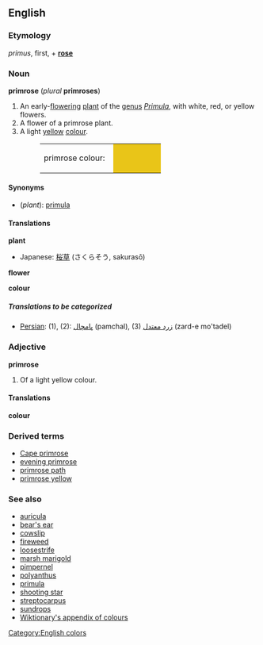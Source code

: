 {{Wikipedia}}
==English==
===Etymology===
{{L.}} ''primus'', first, + '''[[rose]]'''

===Noun===
'''primrose''' (''plural'' '''primroses''')

#An early-[[flower]]ing [[plant]] of the [[genus]] ''[[Primula]]'', with white, red, or yellow flowers.
#A flower of a primrose plant.
#A light [[yellow]] [[colour]].
#:<table><tr><td>primrose colour: &nbsp;</td><td bgcolor="#E9C518" width="80">&nbsp; </td></tr></table>

====Synonyms====
*(''plant''): [[primula]]

====Translations====
'''plant'''

{{top}}
*Japanese: [[桜草]] (さくらそう, sakurasō)
{{mid}}
{{bottom}}

'''flower'''
{{top}}
{{mid}}
{{bottom}}

'''colour'''
{{top}}
{{mid}}
{{bottom}}

=====Translations to be categorized=====
{{checktrans}}
<!--Remove this section once all of the translations below have been moved into the tables above.-->
*[[Persian]]: (1), (2): [[پامچال]] (pamchal), (3) [[زرد معتدل]] (zard-e mo'tadel)

===Adjective===
'''primrose'''

#Of a light yellow colour.

====Translations====
'''colour'''
{{top}}
{{mid}}
{{bottom}}

===Derived terms===
*[[Cape primrose]]
*[[evening primrose]]
*[[primrose path]]
*[[primrose yellow]]

===See also===
*[[auricula]]
*[[bear's ear]]
*[[cowslip]]
*[[fireweed]]
*[[loosestrife]]
*[[marsh marigold]]
*[[pimpernel]]
*[[polyanthus]]
*[[primula]]
*[[shooting star]]
*[[streptocarpus]]
*[[sundrops]]
*[[Wiktionary_Appendix:Colours|Wiktionary's appendix of colours]]

[[Category:English colors]]